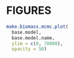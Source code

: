 \clearpage

# FIGURES

```r
make.biomass.mcmc.plot(
  base.model,
  base.model.name,
  ylim = c(0, 70000),
  opacity = 50)
```
